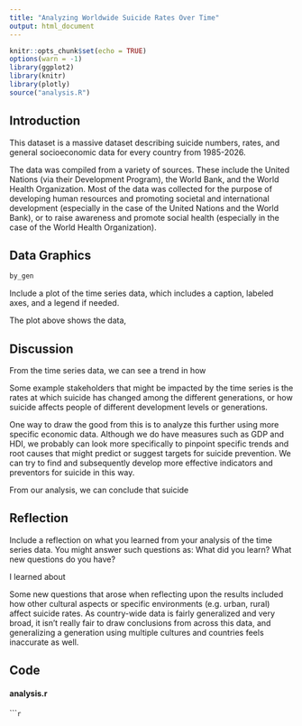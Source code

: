 ```yaml
---
title: "Analyzing Worldwide Suicide Rates Over Time"
output: html_document
---
```


```r
knitr::opts_chunk$set(echo = TRUE)
options(warn = -1)
library(ggplot2)
library(knitr)
library(plotly)
source("analysis.R")
```

## Introduction

This dataset is a massive dataset describing suicide numbers, rates, and general socioeconomic data for every country from 1985-2026.  

The data was compiled from a variety of sources. These include the United Nations (via their Development Program), the World Bank, and the World Health Organization. Most of the data was collected for the purpose of developing human resources and promoting societal and international development (especially in the case of the United Nations and the World Bank), or to raise awareness and promote social health (especially in the case of the World Health Organization).

## Data Graphics

``` r
by_gen
```

Include a plot of the time series data, which includes a caption, labeled axes, and a legend if needed.  

The plot above shows the data, 

## Discussion

From the time series data, we can see a trend in how  

Some example stakeholders that might be impacted by the time series is the rates at which suicide has changed among the different generations, or how suicide affects people of different development levels or generations.   

One way to draw the good from this is to analyze this further using more specific economic data. Although we do have measures such as GDP and HDI, we probably can look more specifically to pinpoint specific trends and root causes that might predict or suggest targets for suicide prevention. We can try to find and subsequently develop more effective indicators and preventors for suicide in this way.  

From our analysis, we can conclude that suicide  

## Reflection

Include a reflection on what you learned from your analysis of the time series data.  You might answer such questions as: What did you learn? What new questions do you have?  

I learned about  

Some new questions that arose when reflecting upon the results included how other cultural aspects or specific environments (e.g. urban, rural) affect suicide rates. As country-wide data is fairly generalized and very broad, it isn't really fair to draw conclusions from across this data, and generalizing a generation using multiple cultures and countries feels inaccurate as well.  

## Code

#### analysis.r


``````r
```